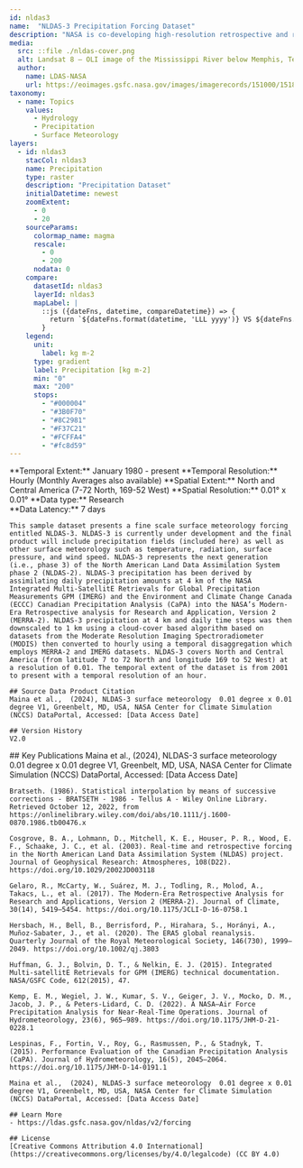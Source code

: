 ```yaml
---
id: nldas3
name:  "NLDAS-3 Precipitation Forcing Dataset"
description: "NASA is co-developing high-resolution retrospective and real-time data for water resources and agricultural applications"
media:
  src: ::file ./nldas-cover.png
  alt: Landsat 8 — OLI image of the Mississippi River below Memphis, Tennessee on September 16, 2023 at near record low water levels, limiting barge shipments, threatening drinking water supplies, agriculture, and ecosystems.y.
  author:
    name: LDAS-NASA
    url: https://eoimages.gsfc.nasa.gov/images/imagerecords/151000/151897/mississippi_oli_2023259_lrg.jpg
taxonomy:
  - name: Topics
    values:
      - Hydrology
      - Precipitation    
      - Surface Meteorology        
layers:
  - id: nldas3
    stacCol: nldas3
    name: Precipitation
    type: raster
    description: "Precipitation Dataset"
    initialDatetime: newest
    zoomExtent:
      - 0
      - 20
    sourceParams:
      colormap_name: magma
      rescale:
        - 0
        - 200
      nodata: 0
    compare:
      datasetId: nldas3
      layerId: nldas3
      mapLabel: |
        ::js ({dateFns, datetime, compareDatetime}) => {
          return `${dateFns.format(datetime, 'LLL yyyy')} VS ${dateFns.format(compareDatetime, 'LLL yyyy')}`;
        }
    legend:
      unit:
        label: kg m-2    
      type: gradient
      label: Precipitation [kg m-2]      
      min: "0"
      max: "200"
      stops:
        - "#000004"
        - "#3B0F70"
        - "#8C2981"
        - "#F37C21"
        - "#FCFFA4"
        - "#fc8d59"
---
```

<Block>
  <Prose>
    **Temporal Extent:** January 1980 - present   
    **Temporal Resolution:** Hourly (Monthly Averages also available)    
    **Spatial Extent:** North and Central America (7-72 North, 169-52 West)  
    **Spatial Resolution:** 0.01° x 0.01°    
    **Data type:** Research <br />
    **Data Latency:** 7 days
    
    This sample dataset presents a fine scale surface meteorology forcing entitled NLDAS-3. NLDAS-3 is currently under development and the final product will include precipitation fields (included here) as well as other surface meteorology such as temperature, radiation, surface pressure, and wind speed. NLDAS-3 represents the next generation (i.e., phase 3) of the North American Land Data Assimilation System phase 2 (NLDAS-2). NLDAS-3 precipitation has been derived by assimilating daily precipitation amounts at 4 km of the NASA Integrated Multi-SatellitE Retrievals for Global Precipitation Measurements GPM (IMERG) and the Environment and Climate Change Canada (ECCC) Canadian Precipitation Analysis (CaPA) into the NASA’s Modern-Era Retrospective analysis for Research and Application, Version 2 (MERRA-2). NLDAS-3 precipitation at 4 km and daily time steps was then downscaled to 1 km using a cloud-cover based algorithm based on datasets from the Moderate Resolution Imaging Spectroradiometer (MODIS) then converted to hourly using a temporal disaggregation which employs MERRA-2 and IMERG datasets. NLDAS-3 covers North and Central America (from latitude 7 to 72 North and longitude 169 to 52 West) at a resolution of 0.01. The temporal extent of the dataset is from 2001 to present with a temporal resolution of an hour. 

    ## Source Data Product Citation
    Maina et al.,  (2024), NLDAS-3 surface meteorology  0.01 degree x 0.01 degree V1, Greenbelt, MD, USA, NASA Center for Climate Simulation (NCCS) DataPortal, Accessed: [Data Access Date]
    
    ## Version History
    V2.0

  </Prose>
</Block>
<Block>
  <Prose>
    ## Key Publications
    Maina et al.,  (2024), NLDAS-3 surface meteorology  0.01 degree x 0.01 degree V1, Greenbelt, MD, USA, NASA Center for Climate Simulation (NCCS) DataPortal, Accessed: [Data Access Date]
    
    Bratseth. (1986). Statistical interpolation by means of successive corrections - BRATSETH - 1986 - Tellus A - Wiley Online Library. Retrieved October 12, 2022, from https://onlinelibrary.wiley.com/doi/abs/10.1111/j.1600-0870.1986.tb00476.x

    Cosgrove, B. A., Lohmann, D., Mitchell, K. E., Houser, P. R., Wood, E. F., Schaake, J. C., et al. (2003). Real-time and retrospective forcing in the North American Land Data Assimilation System (NLDAS) project. Journal of Geophysical Research: Atmospheres, 108(D22). https://doi.org/10.1029/2002JD003118

    Gelaro, R., McCarty, W., Suárez, M. J., Todling, R., Molod, A., Takacs, L., et al. (2017). The Modern-Era Retrospective Analysis for Research and Applications, Version 2 (MERRA-2). Journal of Climate, 30(14), 5419–5454. https://doi.org/10.1175/JCLI-D-16-0758.1

    Hersbach, H., Bell, B., Berrisford, P., Hirahara, S., Horányi, A., Muñoz‐Sabater, J., et al. (2020). The ERA5 global reanalysis. Quarterly Journal of the Royal Meteorological Society, 146(730), 1999–2049. https://doi.org/10.1002/qj.3803

    Huffman, G. J., Bolvin, D. T., & Nelkin, E. J. (2015). Integrated Multi-satellitE Retrievals for GPM (IMERG) technical documentation. NASA/GSFC Code, 612(2015), 47.

    Kemp, E. M., Wegiel, J. W., Kumar, S. V., Geiger, J. V., Mocko, D. M., Jacob, J. P., & Peters-Lidard, C. D. (2022). A NASA–Air Force Precipitation Analysis for Near-Real-Time Operations. Journal of Hydrometeorology, 23(6), 965–989. https://doi.org/10.1175/JHM-D-21-0228.1

    Lespinas, F., Fortin, V., Roy, G., Rasmussen, P., & Stadnyk, T. (2015). Performance Evaluation of the Canadian Precipitation Analysis (CaPA). Journal of Hydrometeorology, 16(5), 2045–2064. https://doi.org/10.1175/JHM-D-14-0191.1

    Maina et al.,  (2024), NLDAS-3 surface meteorology  0.01 degree x 0.01 degree V1, Greenbelt, MD, USA, NASA Center for Climate Simulation (NCCS) DataPortal, Accessed: [Data Access Date]    
    
    ## Learn More
    - https://ldas.gsfc.nasa.gov/nldas/v2/forcing
 
    ## License
    [Creative Commons Attribution 4.0 International](https://creativecommons.org/licenses/by/4.0/legalcode) (CC BY 4.0)

  </Prose>
</Block>

